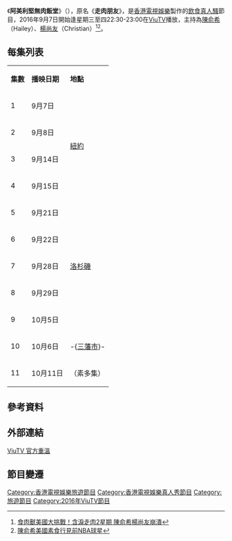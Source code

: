 {{電視節目資訊框
| 名稱         = 阿美利堅無肉飯堂
| 原名         = {{lang|en|Go Green USA}}
| 別名         = 走肉朋友
| 圖片         = Go Green USA ViuTV.jpg
| 圖說         = 
| 類型         = [[旅遊|旅遊]]、[[飲食|飲食]]、[[真人騷|真人騷]]
| 原創         = 
| 發展         = 
| 導演         = 
| 主持         = [[陳俞希|陳俞希]]、[[楊尚友|楊尚友]]<br>（嘉賓主持：[[楊大偉|楊大偉]]）
| 旁白         = [[王沛雯|王沛雯]]
| 主題曲       = 
| 片頭曲       = 
| 片尾曲       = 
| 作曲         = 
| 國家         = {{HKG}}
| 語言         = [[粵語|粵語]]、外景當地語言
| 集數         = 11
| 監製         = [[何海藍|何海藍]]
| 編劇         = [[吳心橋|吳心橋]]
| 編審         = 
| 剪輯         = 
| 外景         = {{HKG}}<br>{{USA}}
| 製作公司     = [[香港電視娛樂|香港電視娛樂]]
| 每集長       = 30分鐘（連廣告）
| 電視台       = [[ViuTV|ViuTV]]
| 視頻制式     = [[高清電視|高清電視]] [[1080i|1080i]]
| 音頻制式     = 
| 首播國家     = {{HKG}}
| 首播地區     = 
| 開始         = 2016年9月7日
| 結束         = 10月11日
| 播出時間     = 2016年9月7日－10月6日<br>逢星期三至四 22:30-23:00<br>2016年10月11日星期二 23:45-00:15
| 晚於         = 
| 早於         = 
| 相關劇集     = 
| 官方網站     = http://viu.tv/encore/go-green-usa
| imdb_id      = 
| tv_com_id    = 
}}

《'''阿美利堅無肉飯堂'''》（{{lang-en|'''''Go Green USA'''''}}），原名《'''走肉朋友'''》，是[[香港電視娛樂|香港電視娛樂]]製作的[[飲食|飲食]][[真人騷|真人騷]]節目，2016年9月7日開始逢星期三至四22:30-23:00在[[ViuTV|ViuTV]]播放，主持為[[陳俞希|陳俞希]]（Hailey）、[[楊尚友|楊尚友]]（Christian）<ref>[http://viu.tv/readtv/sik-yuk-sau-mei-gwok-daai-tiu-jin-ham-lui-jau-yuk-2sing-kei--chan-yue-hei-yeung-seung-yau-bang-kooi 食肉獸美國大挑戰！含淚走肉2星期 陳俞希楊尚友崩潰]</ref><ref>[http://hk.on.cc/hk/bkn/cnt/entertainment/20160916/bkn-20160916040447064-0916_00862_001.html 陳俞希美國素食行見前NBA球星]</ref>。

== 每集列表 ==
{| class="wikitable" style="text-align:center"
|'''集數'''
|'''播映日期'''
|'''地點'''
|-
| 1 
| 9月7日
| rowspan="4"| [[紐約|紐約]]
|-
| 2 
| 9月8日
|-
| 3 
| 9月14日
|-
| 4 
| 9月15日
|-
| 5 
| 9月21日
| rowspan="5"| [[洛杉磯|洛杉磯]]
|-
| 6 
| 9月22日
|-
| 7 
| 9月28日
|-
| 8 
| 9月29日
|-
| 9 
| 10月5日
|-
| 10 
| 10月6日 || -{[[三藩市|三藩市]]}-
|-
| 11 
| 10月11日 || （素多集）
|}

== 參考資料 ==
{{reflist}}

== 外部連結 ==
[http://viu.tv/encore/go-green-usa ViuTV 官方重溫]

== 節目變遷 ==
{{電視節目的變遷
|電視台={{HKG}} [[ViuTV|ViuTV]]
|播放檔次= 星期三、四 22:30－23:00<br>10月11日 星期二 23:45－00:15
|節目名稱= [[阿美利堅無肉飯堂|阿美利堅無肉飯堂]]<br>（2016年9月7日－10月6日）
|上一節目= [[暗中旅行|暗中旅行]]<br>（2016年7月6日－9月1日）
|下一節目= [[Begin_Again異鄉再出道|Begin Again異鄉再出道]]<br>（2016年10月12日－12月15日）
}}

{{2016年ViuTV實況娛樂}}
[[Category:香港電視娛樂旅遊節目|Category:香港電視娛樂旅遊節目]]
[[Category:香港電視娛樂真人秀節目|Category:香港電視娛樂真人秀節目]]
[[Category:旅遊節目|Category:旅遊節目]]
[[Category:2016年ViuTV節目|Category:2016年ViuTV節目]]